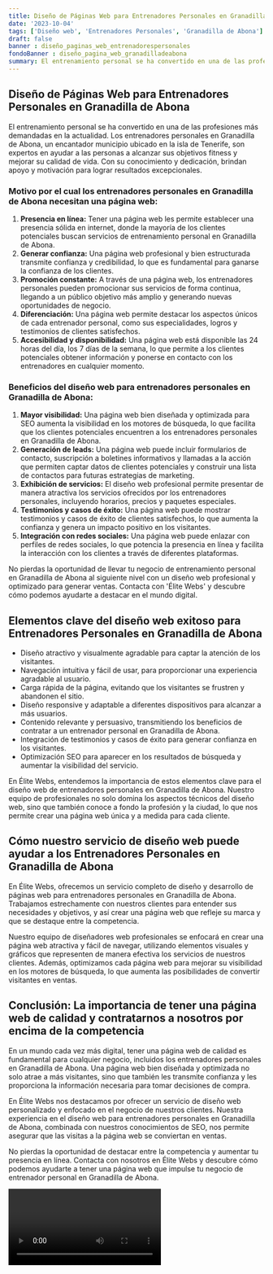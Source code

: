```yaml
---
title: Diseño de Páginas Web para Entrenadores Personales en Granadilla de Abona
date: '2023-10-04'
tags: ['Diseño web', 'Entrenadores Personales', 'Granadilla de Abona']
draft: false
banner : diseño_paginas_web_entrenadorespersonales
fondoBanner : diseño_pagina_web_granadilladeabona
summary: El entrenamiento personal se ha convertido en una de las profesiones más demandadas en la actualidad. Los entrenadores personales en Granadilla de Abona, un encantador municipio ubicado en la isla de Tenerife, son expertos en ayudar a las personas a alcanzar sus objetivos fitness y mejorar su calidad de vida. Con su conocimiento y dedicación, brindan apoyo y motivación para lograr resultados excepcionales.
---
```


## Diseño de Páginas Web para Entrenadores Personales en Granadilla de Abona

El entrenamiento personal se ha convertido en una de las profesiones más demandadas en la actualidad. Los entrenadores personales en Granadilla de Abona, un encantador municipio ubicado en la isla de Tenerife, son expertos en ayudar a las personas a alcanzar sus objetivos fitness y mejorar su calidad de vida. Con su conocimiento y dedicación, brindan apoyo y motivación para lograr resultados excepcionales.

### Motivo por el cual los entrenadores personales en Granadilla de Abona necesitan una página web:
1. **Presencia en línea:** Tener una página web les permite establecer una presencia sólida en internet, donde la mayoría de los clientes potenciales buscan servicios de entrenamiento personal en Granadilla de Abona.
2. **Generar confianza:** Una página web profesional y bien estructurada transmite confianza y credibilidad, lo que es fundamental para ganarse la confianza de los clientes.
3. **Promoción constante:** A través de una página web, los entrenadores personales pueden promocionar sus servicios de forma continua, llegando a un público objetivo más amplio y generando nuevas oportunidades de negocio.
4. **Diferenciación:** Una página web permite destacar los aspectos únicos de cada entrenador personal, como sus especialidades, logros y testimonios de clientes satisfechos.
5. **Accesibilidad y disponibilidad:** Una página web está disponible las 24 horas del día, los 7 días de la semana, lo que permite a los clientes potenciales obtener información y ponerse en contacto con los entrenadores en cualquier momento.

### Beneficios del diseño web para entrenadores personales en Granadilla de Abona:
1. **Mayor visibilidad:** Una página web bien diseñada y optimizada para SEO aumenta la visibilidad en los motores de búsqueda, lo que facilita que los clientes potenciales encuentren a los entrenadores personales en Granadilla de Abona.
2. **Generación de leads:** Una página web puede incluir formularios de contacto, suscripción a boletines informativos y llamadas a la acción que permiten captar datos de clientes potenciales y construir una lista de contactos para futuras estrategias de marketing.
3. **Exhibición de servicios:** El diseño web profesional permite presentar de manera atractiva los servicios ofrecidos por los entrenadores personales, incluyendo horarios, precios y paquetes especiales.
4. **Testimonios y casos de éxito:** Una página web puede mostrar testimonios y casos de éxito de clientes satisfechos, lo que aumenta la confianza y genera un impacto positivo en los visitantes.
5. **Integración con redes sociales:** Una página web puede enlazar con perfiles de redes sociales, lo que potencia la presencia en línea y facilita la interacción con los clientes a través de diferentes plataformas.

No pierdas la oportunidad de llevar tu negocio de entrenamiento personal en Granadilla de Abona al siguiente nivel con un diseño web profesional y optimizado para generar ventas. Contacta con 'Élite Webs' y descubre cómo podemos ayudarte a destacar en el mundo digital.

<GifSeo />

<Cta />

## Elementos clave del diseño web exitoso para Entrenadores Personales en Granadilla de Abona

- Diseño atractivo y visualmente agradable para captar la atención de los visitantes.
- Navegación intuitiva y fácil de usar, para proporcionar una experiencia agradable al usuario.
- Carga rápida de la página, evitando que los visitantes se frustren y abandonen el sitio.
- Diseño responsive y adaptable a diferentes dispositivos para alcanzar a más usuarios.
- Contenido relevante y persuasivo, transmitiendo los beneficios de contratar a un entrenador personal en Granadilla de Abona.
- Integración de testimonios y casos de éxito para generar confianza en los visitantes.
- Optimización SEO para aparecer en los resultados de búsqueda y aumentar la visibilidad del servicio.

En Élite Webs, entendemos la importancia de estos elementos clave para el diseño web de entrenadores personales en Granadilla de Abona. Nuestro equipo de profesionales no solo domina los aspectos técnicos del diseño web, sino que también conoce a fondo la profesión y la ciudad, lo que nos permite crear una página web única y a medida para cada cliente.

## Cómo nuestro servicio de diseño web puede ayudar a los Entrenadores Personales en Granadilla de Abona

En Élite Webs, ofrecemos un servicio completo de diseño y desarrollo de páginas web para entrenadores personales en Granadilla de Abona. Trabajamos estrechamente con nuestros clientes para entender sus necesidades y objetivos, y así crear una página web que refleje su marca y que se destaque entre la competencia.

Nuestro equipo de diseñadores web profesionales se enfocará en crear una página web atractiva y fácil de navegar, utilizando elementos visuales y gráficos que representen de manera efectiva los servicios de nuestros clientes. Además, optimizamos cada página web para mejorar su visibilidad en los motores de búsqueda, lo que aumenta las posibilidades de convertir visitantes en ventas.

## Conclusión: La importancia de tener una página web de calidad y contratarnos a nosotros por encima de la competencia

En un mundo cada vez más digital, tener una página web de calidad es fundamental para cualquier negocio, incluidos los entrenadores personales en Granadilla de Abona. Una página web bien diseñada y optimizada no solo atrae a más visitantes, sino que también les transmite confianza y les proporciona la información necesaria para tomar decisiones de compra.

En Élite Webs nos destacamos por ofrecer un servicio de diseño web personalizado y enfocado en el negocio de nuestros clientes. Nuestra experiencia en el diseño web para entrenadores personales en Granadilla de Abona, combinada con nuestros conocimientos de SEO, nos permite asegurar que las visitas a la página web se conviertan en ventas.

No pierdas la oportunidad de destacar entre la competencia y aumentar tu presencia en línea. Contacta con nosotros en Élite Webs y descubre cómo podemos ayudarte a tener una página web que impulse tu negocio de entrenador personal en Granadilla de Abona.

<Video />

<CtaBot job='Entrenadores Personales' city='Granadilla de Abona'/>

<Gmaps query='Granadilla de Abona+españa+maps' />